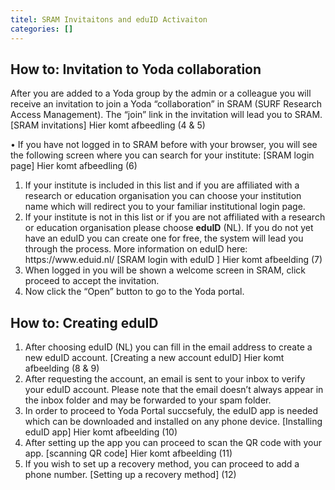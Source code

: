 ```yaml
---
titel: SRAM Invitaitons and eduID Activaiton
categories: []
---
```


## How to: Invitation to Yoda collaboration
After you are added to a Yoda group by the admin or a colleague you will receive an invitation to join a Yoda “collaboration” in SRAM (SURF Research Access Management). The “join” link in the invitation will lead you to SRAM.
[SRAM invitations] Hier komt afbeedling (4 & 5)

•	If you have not logged in to SRAM before with your browser, you will see the following screen where you can search for your institute:
[SRAM login page] Hier komt afbeedling (6)

1.	If your institute is included in this list and if you are affiliated with a research or education organisation you can choose your institution name which will redirect you to your familiar institutional login page.
2.	If your institute is not in this list or if you are not affiliated with a research or education organisation please choose **eduID** (NL). If you do not yet have an eduID you can create one for free, the system will lead you through the process. More information on eduID here: https://www.eduid.nl/
[SRAM login with eduID ] Hier komt afbeelding (7)
3.	When logged in you will be shown a welcome screen in SRAM, click proceed to accept the invitation.
4.	Now click the “Open” button to go to the Yoda portal.


## How to: Creating eduID  
1.  After choosing eduID (NL) you can fill in the email address to create a new eduID account. 
[Creating a new account eduID] Hier komt afbeelding (8 & 9)
2.	After requesting the account, an email is sent to your inbox to verify your eduID account. Please note that the email doesn’t always appear in the inbox folder and may be forwarded to your spam folder.
3.	In order to proceed to Yoda Portal succsefuly, the eduID app is needed which can be downloaded and installed on any phone device.
[Installing eduID app] Hier komt afbeelding (10)
4.	After setting up the app you can proceed to scan the QR code with your app.
[scanning QR code] Hier komt afbeelding (11)
5.	If you wish to set up a recovery method, you can proceed to add a phone number.
[Setting up a recovery method] (12)
